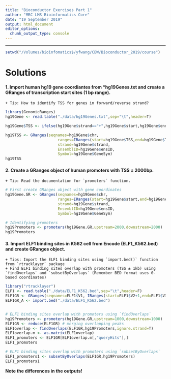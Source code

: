 ```yaml
---
title: "Bioconductor Exercises Part 1"
author: "MRC LMS Bioinformatics Core"
date: "19 September 2019"
output: html_document
editor_options: 
  chunk_output_type: console
---
```


----
```r
setwd("/Volumes/bioinfomatics$/yfwang/CBW/Bioconductor_2019/course")
```


# Solutions

#### 1. Import human hg19 gene coordiantes from "hg19Genes.txt and create a GRanges of transcription start sites (1 bp range).

    + Tip: How to identify TSS for genes in forward/reverse strand?

```r
library(GenomicRanges)
hg19Gene <- read.table("./data/hg19Genes.txt",sep="\t",header=T)

hg19Gene$TSS <- ifelse(hg19Gene$strand=="+",hg19Gene$start,hg19Gene$end)

hg19TSS <- GRanges(seqnames=hg19Gene$chr,
                       ranges=IRanges(start=hg19Gene$TSS,end=hg19Gene$TSS),
                       strand=hg19Gene$strand,
                       EnsemblID=hg19Gene$ensID,
                       Symbol=hg19Gene$GeneSym)
hg19TSS
```


#### 2. Create a GRanges object of human promoters with TSS ± 2000bp.

    + Tip: Read the documentation for `promoters` function.
    
```r
# First create GRanges object with gene coordinates
hg19Gene.GR <- GRanges(seqnames=hg19Gene$chr,
                       ranges=IRanges(start=hg19Gene$start,end=hg19Gene$end),
                       strand=hg19Gene$strand,
                       EnsemblID=hg19Gene$ensID,
                       Symbol=hg19Gene$GeneSym)

# Identifying promoters
hg19Promoters <- promoters(hg19Gene.GR,upstream=2000,downstream=2000)
hg19Promoters
```

#### 3. Import ELF1 binding sites in K562 cell from Encode (ELF1_K562.bed) and create GRanges object. 

    + Tips: Import the ELF1 binding sites using `import.bed()` function from `rtracklayer` package
    + Find ELF1 binding sites overlap with promoters (TSS ± 1kb) using `findOverlaps` and `subsetByOverlaps` (Remember BED format uses 0-based coordinates)

```r
library("rtracklayer")
ELF1 <- read.table("./data/ELF1_K562.bed",sep="\t",header=F)
ELF1GR <- GRanges(seqnames=ELF1$V1, IRanges(start=ELF1$V2+1,end=ELF1$V3))
ELF1GR_A <- import.bed("./data/ELF1_K562.bed")


# ELF1 binding sites overlap with promoters using `findOverlaps`
hg19Promoters <- promoters(hg19Gene.GR,upstream=1000,downstream=1000)
ELF1GR <- reduce(ELF1GR) # merging overlapping peaks
ELF1overlap <- findOverlaps(ELF1GR,hg19Promoters,ignore.strand=T)
ELF1overlap.m <- as.matrix(ELF1overlap)
ELF1_promoters <- ELF1GR[ELF1overlap.m[,"queryHits"],]
ELF1_promoters

# ELF1 binding sites overlap with promoters using `subsetByOverlaps`
ELF1_promoters1 <- subsetByOverlaps(ELF1GR,hg19Promoters)
ELF1_promoters1
```

<b>Note the differences in the outputs!</b>
